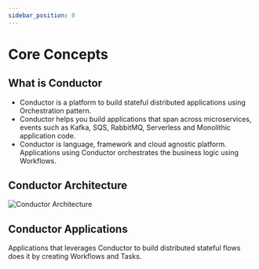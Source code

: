 ```yaml
---
sidebar_position: 0
---
```


# Core Concepts

## What is Conductor
* Conductor is a platform to build stateful distributed applications using Orchestration pattern.
* Conductor helps you build applications that span across microservices, events such as Kafka, SQS, RabbitMQ, Serverless and Monolithic application code.
* Conductor is language, framework and cloud agnostic platform.  Applications using Conductor orchestrates the business logic using Workflows.

## Conductor Architecture
![Conductor Architecture](/img/architecture.png)

## Conductor Applications
Applications that leverages Conductor to build distributed stateful flows does it by creating Workflows and Tasks.